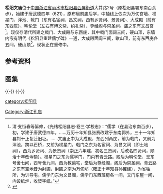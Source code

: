 {{文物保护单位
| 级别 = 省级
| 省名 = 浙江省
| 名称 = 松阳三庙
| 子项 = 文庙
| 图片 = [[File:Songyang_Confucian_Temple_in_1926.jpg|220px]]<br><small>民国十五年（1926）《松阳县志》文庙图</small>
| 编号 = 6-232
| 分类 = 古建筑
| 时代 = 清
| 所在 = [[丽水市|丽水市]][[松阳县|松阳县]]
| 登录 = 2011年1月
}} 
'''松阳文庙'''位于[[中国|中国]][[浙江省|浙江省]][[丽水市|丽水市]][[松阳县|松阳县]][[西屏街道|西屏街道]]大井路2号（原松阳县署东南百余步），始建于唐武德四年（621），原布局前庙后学，中轴线上依次为万仞宫墙、棂星门、泮池、戟门（东有名宦祠、昌文祠，西有乡贤祠、景贤祠）、大成殿（前有东西庑）、明伦堂（左右有博文斋、约礼斋）、尊经阁与崇圣祠。庙之东有文昌宫<ref>清·支恒春等纂修，《光绪松阳县志·卷三·学校志》：“儒学（在县治东南百步），初，学建于唐武德四年。……万历十年知县张赛改建于东南郭外，三十一年知县刘干正复迁旧址。……文庙正中为大成殿，东西列两庑，前为戟门，又前为泮池，跨以石桥，又前为棂星门，戟门之东为名宦祠、为昌文祠（即土地祠），西为乡贤祠、为景贤祠（崇正六年建，初名三贤祠，后改名四贤祠，顺治十年改今额）。棂星门之东为儒学门，门内有青云路。殿后为明伦堂，堂东号舍七间，西号舍九间，西为教谕宅，堂后为尊经阁，阁后为崇圣祠。青云路之东有空地昔为射圃，射圃之南为万仞坊（雍正十年知县孙翼建），为省牲所，为训导宅。儒学门东为文昌阁，儒学门东西班房各一间，又门东屋一间，内设纸炉，收焚字纸。”</ref>。现仅存清代所建之戟门、大成殿与东西庑，其中戟门面阔三间，硬山顶，东墙内嵌有明代《松阳县重建儒学碑》一通，大成殿面阔三间，歇山顶，前有东西庑各五间，硬山顶<ref>{{cite web|url=http://epaper.lsnews.com.cn/lsrb/html/2013-06/09/content_574437.htm|title=《重建松阳孔庙的文化意义》|accessdate=2016-06-07|work=汤陈生|publisher=丽水日报}}{{dead link|date=2018年3月 |bot=InternetArchiveBot |fix-attempted=yes }}</ref>，现状正在重修中。
==参考资料==
{{reflist|2}}
== 图集 ==
{{multiple image
| align  = left
| width = 240
| image1 = Songyang Confucian Temple 08 2016-06.jpg
| caption1 = 戟门
| image2 = Songyang Confucian Temple 03 2016-06.jpg
| caption2 = 戟门明间梁架
| image3 = Songyang Confucian Temple 05 2016-06.jpg
| caption3 = 戟门西次间梁架
| image4 = Songyang Confucian Temple 09 2016-06.jpg
| caption4 = 西庑
}}
{{-}}
{{multiple image
| align  = left
| width = 240
| image1 = Songyang Confucian Temple 10 2016-06.jpg 
| caption1 = 西庑梁架
| image2 = Songyang Confucian Temple 12 2016-06.jpg
| caption2 = 大成殿
| image3 = Songyang Confucian Temple 16 2016-06.jpg
| caption3 = 大成殿梁架
| image4 = Songyang Confucian Temple 17 2016-06.jpg
| caption4 = 大成殿梁架
}}
{{-}}

{{DEFAULTSORT:S松}}
{{Commons category|Songyang Confucian Temple}}
{{浙江省境内的孔庙}}
{{丽水市境内的浙江省文物保护单位}}
[[Category:浙江孔庙|Category:浙江孔庙]]
[[category:松阳县|category:松阳县]]